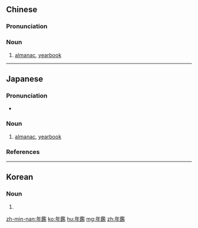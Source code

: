 {{also|年鉴}}
==Chinese==
{{zh-forms|t2=年鑒|s=年鉴}}

===Pronunciation===
{{zh-pron
|m=niánjiàn
|c=nin4 gaam3
|mn=qz,xm,zz:nî-kàm
|cat=n
}}

===Noun===
{{zh-noun}}

# [[almanac]], [[yearbook]]

----

==Japanese==
{{ja-kanjitab|ねん|かん|yomi=on}}

===Pronunciation===
* {{ja-pron|ねんかん|y=o|acc=0|acc_ref=NHK}}

===Noun===
{{ja-noun|ねんかん}}

# [[almanac]], [[yearbook]]

===References===
<references/>

----

==Korean==
{{ko-hanjatab|}}

===Noun===
{{ko-noun|hj|hangeul=연감}}

# {{hanja form of|연감|[[almanac]], [[yearbook]]}}

[[zh-min-nan:年鑑]]
[[ko:年鑑]]
[[hu:年鑑]]
[[mg:年鑑]]
[[zh:年鑑]]